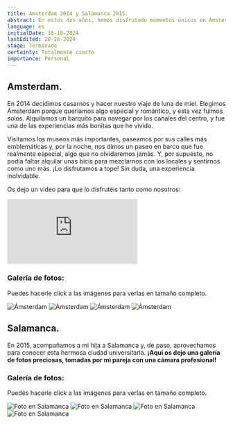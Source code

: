 ```yaml
---
title: Amsterdam 2014 y Salamanca 2015.
abstract: En estos dos años, hemos disfrutado momentos únicos en Ámsterdam y Salamanca. ¡No os perdáis cómo fueron estos viajes y todo lo que nos deparaba en cada lugar!
language: es
initialDate: 18-10-2024
lastEdited: 20-10-2024
stage: Terminado
certainty: Totalmente cierto
importance: Personal
---
```


## Amsterdam.

En 2014 decidimos casarnos y hacer nuestro viaje de luna de miel. Elegimos Ámsterdam porque queríamos algo especial y romántico, y esta vez fuimos solos. Alquilamos un barquito para navegar por los canales del centro, y fue una de las experiencias más bonitas que he vivido.

Visitamos los museos más importantes, paseamos por sus calles más emblemáticas y, por la noche, nos dimos un paseo en barco que fue realmente especial, algo que no olvidaremos jamás. Y, por supuesto, no podía faltar alquilar unas bicis para mezclarnos con los locales y sentirnos como uno más. ¡Lo disfrutamos a tope! Sin duda, una experiencia inolvidable.

Os dejo un vídeo para que lo disfrutéis tanto como nosotros:

<iframe
  className="yt-embeded"
  src="https://www.youtube-nocookie.com/embed/ZFxKEOooBRw?si=mXgGqLrGY9UdaZ5v"
  title="YouTube video player"
  frameborder="0"
  allow="accelerometer; clipboard-write; encrypted-media; gyroscope; picture-in-picture; web-share"
  referrerpolicy="strict-origin-when-cross-origin"
  allowfullscreen
></iframe>

### Galería de fotos:

Puedes hacerle click a las imágenes para verlas en tamaño completo.

<PhotoGallery>
  <img
    src="/imagenes/blog/galeria-amsterdam/amsterdam1.jpeg"
    alt="Ámsterdam"
  />
  <img
    src="/imagenes/blog/galeria-amsterdam/amsterdam2.jpeg"
    alt="Ámsterdam"
  />
  <img
    src="/imagenes/blog/galeria-amsterdam/amsterdam3.jpeg"
    alt="Ámsterdam"
  />
  <img
    src="/imagenes/blog/galeria-amsterdam/amsterdam4.jpeg"
    alt="Ámsterdam"
  />
</PhotoGallery>

## Salamanca.

En 2015, acompañamos a mi hija a Salamanca y, de paso, aprovechamos para conocer esta hermosa ciudad universitaria. **¡Aquí os dejo una galería de fotos preciosas, tomadas por mi pareja con una cámara profesional!**

### Galería de fotos:

Puedes hacerle click a las imágenes para verlas en tamaño completo.

<PhotoGallery>
  <img
    src="/imagenes/blog/galeria-salamanca/salamanca1.jpeg"
    alt="Foto en Salamanca"
  />
  <img
    src="/imagenes/blog/galeria-salamanca/salamanca2.jpeg"
    alt="Foto en Salamanca"
  />
  <img
    src="/imagenes/blog/galeria-salamanca/salamanca3.jpeg"
    alt="Foto en Salamanca"
  />
  <img
    src="/imagenes/blog/galeria-salamanca/salamanca4.jpeg"
    alt="Foto en Salamanca"
  />
</PhotoGallery>
